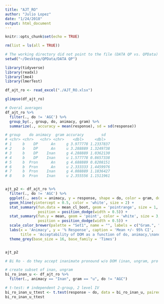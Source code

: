 ```yaml
---
title: "AJT_RO"
author: "Julio Lopez"
date: "1/24/2018"
output: html_document
---
```


```r
knitr::opts_chunk$set(echo = TRUE)
```

```r

rm(list = ls(all = TRUE))

# The working directory did not point to the file (DATA QP vs. QPData)
setwd("~/Desktop/QPData/DATA QP")

library(tidyverse)
library(readxl)
library(lme4)
library(lmerTest)

df_ajt_ro <- read_excel("./AJT_RO.xlsx")
```


```r
glimpse(df_ajt_ro)

# Overal averages
df_ajt_ro %>% 
  filter(., do != 'AGC') %>%
  group_by(., group, do, animacy, gram) %>% 
  summarize(., accuracy = mean(response), sd = sd(response)) 

# group    do animacy  gram accuracy        sd
# <chr> <chr>   <chr> <chr>    <dbl>     <dbl>
# 1     b    DP      An     g 3.977778 1.2337837
# 2     b    DP      An     u 3.288889 1.3249738
# 3     b    DP    Inan     g 4.288889 1.0362130
# 4     b    DP    Inan     u 1.577778 0.8657338
# 5     b  Pron      An     g 4.688889 0.8208151
# 6     b  Pron      An     u 2.333333 1.4459976
# 7     b  Pron    Inan     g 4.088889 1.1836427
# 8     b  Pron    Inan     u 2.355556 1.1511961


ajt_p2 <- df_ajt_ro %>%
  filter(., do != 'AGC') %>% 
  ggplot(., aes(x = animacy, y = response, shape = do, color = gram, dodge = gram)) + 
  geom_hline(yintercept = 0.5, color = 'white', size = 2) + 
  stat_summary(fun.data = mean_cl_boot, geom = 'pointrange', size = 1, 
               position = position_dodge(width = 0.5)) + 
  stat_summary(fun.y = mean, geom = 'point', color = 'white', size = 3, 
               position = position_dodge(width = 0.5)) +
  scale_color_brewer(palette = "Set1", name = "", labels = c("Gram.", "Ungram.")) +
  labs(x = 'Animacy', y = '% Response', caption = 'Mean +/- 95% CI', 
       title = 'Acceptability of DOM as a function of do, animacy,\nand grammaticality.') + 
  theme_grey(base_size = 16, base_family = 'Times')


ajt_p2
```




```r
# Bi Ro - do they accept inanimate pronound w/o DOM (inan, ungram, pro vs dp)

# create subset of inan, ungram
bi_ro_inan_u <- df_ajt_ro %>% 
  filter(., animacy == "Inan", gram == "u", do != "AGC") 

# t-test: # independent 2-group, 2 level IV
bi_ro_inan_u_ttest <- t.test(response ~ do, data = bi_ro_inan_u, paired = TRUE)
bi_ro_inan_u_ttest
```

